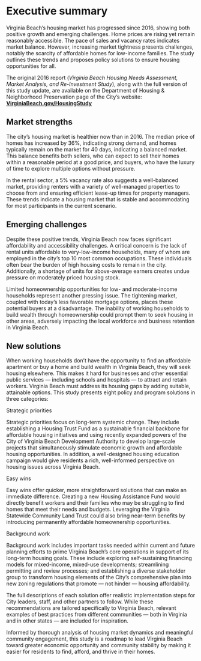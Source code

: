 # Executive summary {.unnumbered}

Virginia Beach’s housing market has progressed since 2016, showing both positive growth and emerging challenges. Home prices are rising yet remain reasonably accessible. The pace of sales and vacancy rates indicates market balance. However, increasing market tightness presents challenges, notably the scarcity of affordable homes for low-income families. The study outlines these trends and proposes policy solutions to ensure housing opportunities for all.

::: callout-note
The original 2016 report (*Virginia Beach Housing Needs Assessment, Market Analysis, and Re-Investment Study*), along with the full version of this study update, are available on the Department of Housing & Neighborhood Preservation page of the City’s website: [**VirginiaBeach.gov/HousingStudy**](https://www.VirginiaBeach.gov/HousingStudy)
:::

## Market strengths

The city’s housing market is healthier now than in 2016. The median price of homes has increased by 36%, indicating strong demand, and homes typically remain on the market for 40 days, indicating a balanced market. This balance benefits both sellers, who can expect to sell their homes within a reasonable period at a good price, and buyers, who have the luxury of time to explore multiple options without pressure.

In the rental sector, a 5% vacancy rate also suggests a well-balanced market, providing renters with a variety of well-managed properties to choose from and ensuring efficient lease-up times for property managers. These trends indicate a housing market that is stable and accommodating for most participants in the current scenario.

## Emerging challenges

Despite these positive trends, Virginia Beach now faces significant affordability and accessibility challenges. A critical concern is the lack of rental units affordable to very-low-income households, many of whom are employed in the city’s top 10 most common occupations. These individuals often bear the burden of high housing costs to remain in the city. Additionally, a shortage of units for above-average earners creates undue pressure on moderately priced housing stock.

Limited homeownership opportunities for low- and moderate-income households represent another pressing issue. The tightening market, coupled with today’s less favorable mortgage options, places these potential buyers at a disadvantage. The inability of working households to build wealth through homeownership could prompt them to seek housing in other areas, adversely impacting the local workforce and business retention in Virginia Beach.

## New solutions

When working households don’t have the opportunity to find an affordable apartment or buy a home and build wealth in Virginia Beach, they will seek housing elsewhere. This makes it hard for businesses and other essential public services --- including schools and hospitals --- to attract and retain workers. Virginia Beach must address its housing gaps by adding suitable, attainable options. This study presents eight policy and program solutions in three categories:

[Strategic priorities]{.hfv-grass-bold}

Strategic priorities focus on long-term systemic change. They include establishing a Housing Trust Fund as a sustainable financial backbone for affordable housing initiatives and using recently expanded powers of the City of Virginia Beach Development Authority to develop large-scale projects that simultaneously stimulate economic growth and affordable housing opportunities. In addition, a well-designed housing education campaign would give residents a rich, well-informed perspective on housing issues across Virginia Beach.

[Easy wins]{.hfv-shadow-bold}

Easy wins offer quicker, more straightforward solutions that can make an immediate difference. Creating a new Housing Assistance Fund would directly benefit workers and their families who may be struggling to find homes that meet their needs and budgets. Leveraging the Virginia Statewide Community Land Trust could also bring near-term benefits by introducing permanently affordable homeownership opportunities.

[Background work]{.hfv-desert-bold}

Background work includes important tasks needed within current and future planning efforts to prime Virginia Beach’s core operations in support of its long-term housing goals. These include exploring self-sustaining financing models for mixed-income, mixed-use developments; streamlining permitting and review processes; and establishing a diverse stakeholder group to transform housing elements of the City’s comprehensive plan into new zoning regulations that promote --- not hinder --- housing affordability.

The full descriptions of each solution offer realistic implementation steps for City leaders, staff, and other partners to follow. While these recommendations are tailored specifically to Virginia Beach, relevant examples of best practices from different communities --- both in Virginia and in other states --- are included for inspiration.

Informed by thorough analysis of housing market dynamics and meaningful community engagement, this study is a roadmap to lead Virginia Beach toward greater economic opportunity and community stability by making it easier for residents to find, afford, and thrive in their homes.

<!-- {{< pagebreak >}} -->
